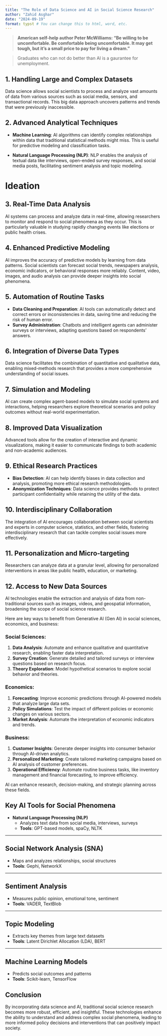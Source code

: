 ---
title: "The Role of Data Science and AI in Social Science Research"
author: "Zahid Asghar"
date: "2024-09-19"
format: typst # You can change this to html, word, etc.
---

> **American self-help author Peter McWilliams: 
	“Be willing to be uncomfortable. Be comfortable being uncomfortable. It may get tough, but it’s a small price to pay for living a dream.”** 

> Graduates who can not do better than AI is a gaurantee for unemployment. 







## 1. Handling Large and Complex Datasets

Data science allows social scientists to process and analyze vast amounts of data from various sources such as social media, sensors, and transactional records. This big data approach uncovers patterns and trends that were previously inaccessible.

## 2. Advanced Analytical Techniques

- **Machine Learning**: AI algorithms can identify complex relationships within data that traditional statistical methods might miss. This is useful for predictive modeling and classification tasks. 

- **Natural Language Processing (NLP)**: NLP enables the analysis of textual data like interviews, open-ended survey responses, and social media posts, facilitating sentiment analysis and topic modeling.

# Ideation

## 3. Real-Time Data Analysis

AI systems can process and analyze data in real-time, allowing researchers to monitor and respond to social phenomena as they occur. This is particularly valuable in studying rapidly changing events like elections or public health crises.

## 4. Enhanced Predictive Modeling

AI improves the accuracy of predictive models by learning from data patterns. Social scientists can forecast social trends, newspapers analysis, economic indicators, or behavioral responses more reliably.
Content, video, images, and audio analysis can provide deeper insights into social phenomena.

## 5. Automation of Routine Tasks

- **Data Cleaning and Preparation**: AI tools can automatically detect and correct errors or inconsistencies in data, saving time and reducing the risk of human error.
- **Survey Administration**: Chatbots and intelligent agents can administer surveys or interviews, adapting questions based on respondents' answers.

## 6. Integration of Diverse Data Types

Data science facilitates the combination of quantitative and qualitative data, enabling mixed-methods research that provides a more comprehensive understanding of social issues.

## 7. Simulation and Modeling

AI can create complex agent-based models to simulate social systems and interactions, helping researchers explore theoretical scenarios and policy outcomes without real-world experimentation.

## 8. Improved Data Visualization

Advanced tools allow for the creation of interactive and dynamic visualizations, making it easier to communicate findings to both academic and non-academic audiences.

## 9. Ethical Research Practices

- **Bias Detection**: AI can help identify biases in data collection and analysis, promoting more ethical research methodologies.
- **Anonymization Techniques**: Data science provides methods to protect participant confidentiality while retaining the utility of the data.

## 10. Interdisciplinary Collaboration

The integration of AI encourages collaboration between social scientists and experts in computer science, statistics, and other fields, fostering interdisciplinary research that can tackle complex social issues more effectively.

## 11. Personalization and Micro-targeting

Researchers can analyze data at a granular level, allowing for personalized interventions in areas like public health, education, or marketing.

## 12. Access to New Data Sources

AI technologies enable the extraction and analysis of data from non-traditional sources such as images, videos, and geospatial information, broadening the scope of social science research.

Here are key ways to benefit from Generative AI (Gen AI) in social sciences, economics, and business:

### Social Sciences:
1. **Data Analysis**: Automate and enhance qualitative and quantitative research, enabling faster data interpretation.
2. **Survey Creation**: Generate detailed and tailored surveys or interview questions based on research focus.
3. **Theory Exploration**: Model hypothetical scenarios to explore social behavior and theories.

### Economics:
1. **Forecasting**: Improve economic predictions through AI-powered models that analyze large data sets.
2. **Policy Simulations**: Test the impact of different policies or economic changes on various sectors.
3. **Market Analysis**: Automate the interpretation of economic indicators and trends.

### Business:
1. **Customer Insights**: Generate deeper insights into consumer behavior through AI-driven analytics.
2. **Personalized Marketing**: Create tailored marketing campaigns based on AI analysis of customer preferences.
3. **Operational Efficiency**: Automate routine business tasks, like inventory management and financial forecasting, to improve efficiency.

AI can enhance research, decision-making, and strategic planning across these fields.



## Key AI Tools for Social Phenomena

- **Natural Language Processing (NLP)** 
  - Analyzes text data from social media, interviews, surveys
  - **Tools**: GPT-based models, spaCy, NLTK

---

## Social Network Analysis (SNA)

- Maps and analyzes relationships, social structures
- **Tools**: Gephi, NetworkX

---

## Sentiment Analysis

- Measures public opinion, emotional tone, sentiment
- **Tools**: VADER, TextBlob

---

## Topic Modeling

- Extracts key themes from large text datasets
- **Tools**: Latent Dirichlet Allocation (LDA), BERT

---

## Machine Learning Models

- Predicts social outcomes and patterns
- **Tools**: Scikit-learn, TensorFlow


## Conclusion

By incorporating data science and AI, traditional social science research becomes more robust, efficient, and insightful. These technologies enhance the ability to understand and address complex social phenomena, leading to more informed policy decisions and interventions that can positively impact society.
